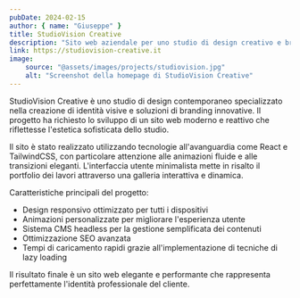 ```yaml
---
pubDate: 2024-02-15
author: { name: "Giuseppe" }
title: StudioVision Creative
description: "Sito web aziendale per uno studio di design creativo e branding"
link: https://studiovision-creative.it
image:
    source: "@assets/images/projects/studiovision.jpg"
    alt: "Screenshot della homepage di StudioVision Creative"
---
```


StudioVision Creative è uno studio di design contemporaneo specializzato nella creazione di identità visive e soluzioni di branding innovative. Il progetto ha richiesto lo sviluppo di un sito web moderno e reattivo che riflettesse l'estetica sofisticata dello studio.

Il sito è stato realizzato utilizzando tecnologie all'avanguardia come React e TailwindCSS, con particolare attenzione alle animazioni fluide e alle transizioni eleganti. L'interfaccia utente minimalista mette in risalto il portfolio dei lavori attraverso una galleria interattiva e dinamica.

Caratteristiche principali del progetto:
- Design responsivo ottimizzato per tutti i dispositivi
- Animazioni personalizzate per migliorare l'esperienza utente
- Sistema CMS headless per la gestione semplificata dei contenuti
- Ottimizzazione SEO avanzata
- Tempi di caricamento rapidi grazie all'implementazione di tecniche di lazy loading

Il risultato finale è un sito web elegante e performante che rappresenta perfettamente l'identità professionale del cliente.
